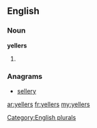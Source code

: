 ==English==

===Noun===
'''yellers'''

# {{plural of|[[yeller]]}}

===Anagrams===
* [[sellery#English|sellery]]

[[Category:English plurals]]

[[ar:yellers]]
[[fr:yellers]]
[[my:yellers]]